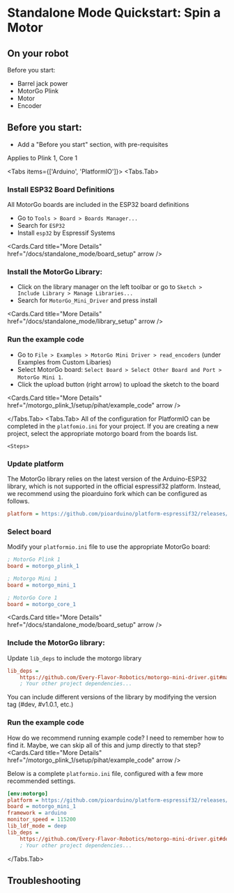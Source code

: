 

# Standalone Mode Quickstart: Spin a Motor

## On your robot

Before you start:
* Barrel jack power
* MotorGo Plink
* Motor
* Encoder


## Before you start:

* Add a "Before you start" section, with pre-requisites

<Callout type="info" emoji="🤖">
    Applies to Plink 1, Core 1
</Callout>

<Tabs items={['Arduino', 'PlatformIO']}>
  <Tabs.Tab>
    <Steps>
### Install ESP32 Board Definitions
All MotorGo boards are included in the ESP32 board definitions

* Go to `Tools > Board > Boards Manager...`
* Search for `ESP32`
* Install `esp32` by Espressif Systems

<Cards.Card
    title="More Details"
    href="/docs/standalone_mode/board_setup"
    arrow
  />

### Install the MotorGo Library:

* Click on the library manager on the left toolbar or go to `Sketch > Include Library > Manage Libraries...`
* Search for `MotorGo_Mini_Driver` and press install

<Cards.Card
    title="More Details"
    href="/docs/standalone_mode/library_setup"
    arrow
  />

### Run the example code

* Go to `File > Examples > MotorGo Mini Driver > read_encoders` (under Examples from Custom Libaries)
* Select MotorGo board: `Select Board > Select Other Board and Port > MotorGo Mini 1`.
* Click the upload button (right arrow) to upload the sketch to the board

<Cards.Card
    title="More Details"
    href="/motorgo_plink_1/setup/pihat/example_code"
    arrow
  />

</Steps>

  </Tabs.Tab>
  <Tabs.Tab>
    All of the configuration for PlatformIO can be completed in the `platfomio.ini` for your project. If you are creating a new project, select the appropriate motorgo board from the boards list.

    <Steps>
### Update platform
The MotorGo library relies on the latest version of the Arduino-ESP32 library, which is not supported in the official espressif32 platform. Instead, we recommend using the pioarduino fork which can be configured as follows.
```ini filename="platformio.ini"
platform = https://github.com/pioarduino/platform-espressif32/releases/download/51.03.07/platform-espressif32.zip
```
### Select board
Modify your `platformio.ini` file to use the appropriate MotorGo board:
```ini filename="platformio.ini"
; MotorGo Plink 1
board = motorgo_plink_1

; Motorgo Mini 1
board = motorgo_mini_1

; MotorGo Core 1
board = motorgo_core_1
```

<Cards.Card
    title="More Details"
    href="/docs/standalone_mode/board_setup"
    arrow
  />

### Include the MotorGo library:
Update `lib_deps` to include the motorgo library
```ini filename="platformio.ini"
lib_deps =
    https://github.com/Every-Flavor-Robotics/motorgo-mini-driver.git#main
    ; Your other project dependencies...
```
<Callout type="info" emoji="ℹ">
    You can include different versions of the library by modifying the version tag (#dev, #v1.0.1, etc.)
</Callout>


### Run the example code

How do we recommend running example code? I need to remember how to find it. Maybe, we can skip all of this and jump directly to that step?
<Cards.Card
    title="More Details"
    href="/motorgo_plink_1/setup/pihat/example_code"
    arrow
  />

</Steps>

Below is a complete `platformio.ini` file, configured with a few more recommended settings.
```ini filename="platformio.ini"
[env:motorgo]
platform = https://github.com/pioarduino/platform-espressif32/releases/download/51.03.07/platform-espressif32.zip
board = motorgo_mini_1
framework = arduino
monitor_speed = 115200
lib_ldf_mode = deep
lib_deps =
    https://github.com/Every-Flavor-Robotics/motorgo-mini-driver.git#dev
    ; Your other project dependencies...
```


  </Tabs.Tab>
</Tabs>

## Troubleshooting